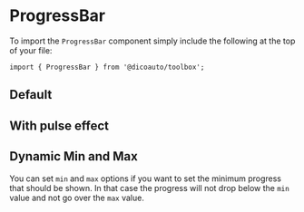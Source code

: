 
<Meta
  title="Toolbox/ProgressBar"
  component={ProgressBar}
/>

# ProgressBar

To import the `ProgressBar` component simply include the following at the top of your file:

```
import { ProgressBar } from '@dicoauto/toolbox';
```

## Default

<Canvas>
  <Story name="Default">
    <div className="flex flex-col space-y-4">
      <ProgressBar />
      <ProgressBar progress={67} />
      <ProgressBar progress={100} />
    </div>
  </Story>
</Canvas>

## With pulse effect

<Canvas>
  <Story name="With effect">
    <ProgressBar
      animate
      progress={67}
    />
  </Story>
</Canvas>

## Dynamic Min and Max

You can set `min` and `max` options if you want to set the minimum progress
that should be shown. In that case the progress will not drop below the `min` value and not go over the `max` value.

<Canvas>
  <Story name="Dynamic min and max">
    <div className="flex flex-col space-y-4">
      <ProgressBar
        min={20}
        progress={10}
      />
      <ProgressBar
        max={60}
        progress={67}
      />
    </div>
  </Story>
</Canvas>
